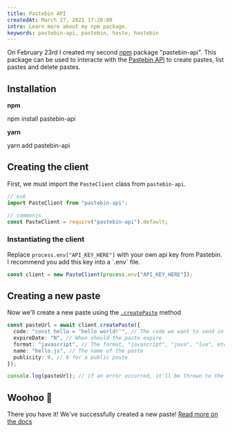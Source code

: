 ```yaml
---
title: Pastebin API
createdAt: March 27, 2021 17:20:00
intro: Learn more about my npm package.
keywords: pastebin-api, pastebin, haste, hastebin
---
```


On February 23rd I created my second [npm](https://npmjs.com) package "pastebin-api".
This package can be used to interacte with the [Pastebin API](https://pastebin.com/doc_api) to create pastes, list pastes and delete pastes.

## Installation

**npm**

<CommandLine>npm install pastebin-api</CommandLine>

**yarn**

<CommandLine>yarn add pastebin-api</CommandLine>

## Creating the client

First, we must import the `PasteClient` class from `pastebin-api`.

```typescript:src/index.ts
// es6
import PasteClient from "pastebin-api";

// commonjs
const PasteClient = require("pastebin-api").default;
```

### Instantiating the client

<Info>
  Replace <code>process.env["API_KEY_HERE"]</code> with your own api key from Pastebin. I recommend
  you add this key into a `.env` file.
</Info>

```typescript:src/index.ts
const client = new PasteClient(process.env["API_KEY_HERE"]);
```

## Creating a new paste

Now we'll create a new paste using the [`.createPaste`](https://github.com/Dev-CasperTheGhost/pastebin-api/blob/main/docs/README.md#create-a-paste) method

```typescript:src/index.ts
const pasteUrl = await client.createPaste({
  code: "const hello = 'hello world!'", // The code we want to send in the Paste
  expireDate: "N", // When should the paste expire
  format: "javascript", // The format, "javascript", "java", "lua", etc
  name: "hello.js", // The name of the paste
  publicity: 0, // 0 for a public paste
});

console.log(pasteUrl); // if an error occurred, it'll be thrown to the console.
```

## Woohoo 🎉

There you have it! We've successfully created a new paste! [Read more on the docs](https://github.com/Dev-CasperTheGhost/pastebin-api/blob/main/docs/README.md)
